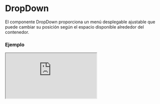 
# DropDown

El componente DropDown proporciona un menú desplegable ajustable que puede cambiar su posición según el espacio disponible alrededor del contenedor.

### Ejemplo

<Iframe src="https://fenextjs-component-storybook.vercel.app/iframe.html?args=&id=dropdown-dropdown--index&viewMode=story" />

### Importacion

Para importar el componente DropDown, se puede hacer desde fenextjs

```tsx copy
import { DropDown } from "fenextjs";
```

### Parametros

| Parametro | Tipo | Requerido | Default | Descripcion |
| --------- | ---- | --------- | ------- | ----------- |
| loader | boolean | no | false | Indica si el componente está en estado de carga, mostrando un ícono de cargando. |
| disabled | boolean | no | false | Determina si el componente está deshabilitado, evitando que el usuario lo pueda interactuar. |
| defaultActive | boolean | no | false | Determina si el DropDown estará activado de manera predeterminada. |
| active | boolean | no | undefined | Estado activo controlado externamente. |
| id | string | no |  | ID único del componente. |
| name | string | no | '' | Nombre del componente. |
| status | 'none' \| 'error' \| 'ok' | no | 'none' | Estado del DropDown, puede ser 'none', 'error' o 'ok'. |
| type | 'radio' \| 'checkbox' | no | 'checkbox' | Define el tipo de interacción del componente, ya sea tipo 'radio' o 'checkbox'. |
| show | 'checked' \| 'focus' | no | 'checked' | Controla cómo se muestra el contenido del DropDown, ya sea cuando está 'checked' o 'focus'. |
| header | ReactNode | sí |  | El contenido del encabezado del DropDown. |
| onChange | (value: boolean) =\> void | no |  | Función que se ejecuta cuando el estado activo del DropDown cambia. |
| iconArrow | ReactNode | no | \<Arrow /\> | Ícono que se mostrará como la flecha de colapso. |
| rotateIcon | boolean | no | true | Indica si el ícono debe rotar al expandirse el DropDown. |
| useActiveForShowChildren | boolean | no | false | Si está habilitado, el contenido solo se mostrará cuando el DropDown esté activo. |
| children | ReactNode | no |  | El contenido dentro del cuerpo del DropDown. |
| className | string | no | '' | Clase CSS personalizada para el componente DropDown. |
| classNameHeader | string | no | '' | Clase CSS personalizada para el encabezado del DropDown. |
| classNameHeaderContent | string | no | '' | Clase CSS personalizada para el contenido del encabezado del DropDown. |
| classNameHeaderIcon | string | no | '' | Clase CSS personalizada para el ícono del encabezado del DropDown. |
| classNameBody | string | no | '' | Clase CSS personalizada para el cuerpo del DropDown. |
| classNameDropDown | string | no | '' | Clase CSS para personalizar el contenedor del DropDown. |

### Ajustes Espaciales

El componente DropDown ajusta su posición automáticamente según el espacio disponible en su contenedor. Los posibles ajustes son:

| Dirección | Descripcion |
| --- | --- |
| left | El DropDown se alinea a la izquierda si hay más espacio disponible. |
| right | El DropDown se alinea a la derecha si hay más espacio disponible. |
| up | El DropDown se despliega hacia arriba si hay más espacio disponible arriba. |
| down | El DropDown se despliega hacia abajo si hay más espacio disponible abajo. |

### Storybook

Para ver el storybook del componente lo puede hacer con este [link](https://fenextjs-component-storybook.vercel.app/?path=/story/dropdown-dropdown--index)

### Usos

- Básico

```tsx copy
<DropDown>Contenido desplegable</DropDown>
```

- DropDown siempre visible

```tsx copy
<DropDown show="always">Contenido siempre visible</DropDown>
```

